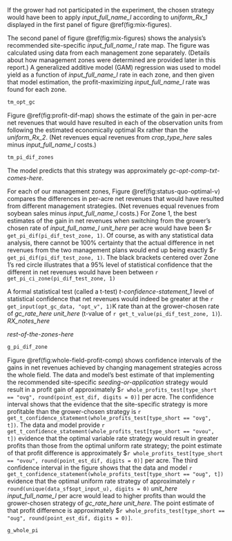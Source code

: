 If the grower had not participated in the experiment, the chosen strategy would have been to apply _input_full_name_l_ according to _uniform_Rx_1_ displayed in the first panel of figure \@ref(fig:mix-figures).

The second panel of figure \@ref(fig:mix-figures) shows the analysis's recommended site-specific _input_full_name_l_ rate map. The figure was calculated using data from each management zone separately. (Details about how management zones were determined are provided later in this report.)  A generalized additive model (GAM) regression was used to model yield as a function of _input_full_name_l_ rate in each zone, and then given that model estimation, the profit-maximizing _input_full_name_l_ rate was found for each zone. 

<!-- Table \@ref(tab:yield-summary-table) lists for each zone the estimated per-acre yields that would have resulted, given the year's growing conditions, from applying the grower-chosen _seeding-or-application_ strategy and the estimated optimal _input_full_name_l_ rate derived from the data and model.  -->

```r

tm_opt_gc

```

Figure \@ref(fig:profit-dif-map) shows the estimate of the gain in per-acre net revenues that would have resulted in each of the observation units from following the estimated economically optimal Rx rather than the _uniform_Rx_2_. (Net revenues equal revenues from _crop_type_here_ sales minus _input_full_name_l_ costs.)

```r
tm_pi_dif_zones 
```

The model predicts that this strategy was approximately _gc-opt-comp-txt-comes-here_.


For each of our management zones, Figure \@ref(fig:status-quo-optimal-v) compares the differences in per-acre net revenues that would have resulted from different management strategies. (Net revenues equal revenues from soybean sales minus _input_full_name_l_ costs.) For Zone 1, the best estimates of the gain in net revenues when switching from the grower's chosen rate of _input_full_name_l_ _unit_here_ per acre would have been $`r get_pi_dif(pi_dif_test_zone, 1)`. Of course, as with any statistical data analysis, there cannot be 100% certainty that the actual difference in net revenues from the two management plans would end up being exactly $`r get_pi_dif(pi_dif_test_zone, 1)`. The black brackets centered over Zone 1's red circle illustrates that a 95% level of statistical confidence that the different in net revenues would have been between `r get_pi_ci_zone(pi_dif_test_zone, 1)`

A formal statistical test (called a t-test) _t-confidence-statement_1_ level of statistical confidence that net revenues would indeed be greater at the `r get_input(opt_gc_data, "opt_v", 1)`K rate than at the grower-chosen rate of _gc_rate_here_ _unit_here_ (t-value of `r get_t_value(pi_dif_test_zone, 1)`). _RX_notes_here_ 

_rest-of-the-zones-here_


```r

g_pi_dif_zone

```


Figure \@ref(fig:whole-field-profit-comp) shows confidence intervals of the gains in net revenues achieved by changing management strategies across the whole field.  The data and model's best estimate of that implementing the recommended site-specific _seeding-or-application_ strategy would result in a profit gain of approximately \$`r whole_profits_test[type_short == "ovg", round(point_est_dif, digits = 0)]` per acre.  The confidence interval shows that the evidence that the site-specific strategy is more profitable than the grower-chosen strategy is `r get_t_confidence_statement(whole_profits_test[type_short == "ovg", t])`. The data and model provide `r get_t_confidence_statement(whole_profits_test[type_short == "ovou", t])` evidence that the optimal variable rate strategy would result in greater profits than those from the optimal uniform rate strategy;  the point estimate of that profit difference is approximately \$`r whole_profits_test[type_short == "ovou", round(point_est_dif, digits = 0)]` per acre. The third confidence interval in the figure shows that the data and model `r get_t_confidence_statement(whole_profits_test[type_short == "oug", t])` evidence that the optimal uniform rate strategy of approximately `r round(unique(data_sf$opt_input_u), digits = 0)` _unit_here_ _input_full_name_l_ per acre would lead to higher profits than would the grower-chosen strategy of _gc_rate_here_ _unit_here_.  The point estimate of that profit difference is approximately \$`r whole_profits_test[type_short == "oug", round(point_est_dif, digits = 0)]`. 

```r
g_whole_pi

```



